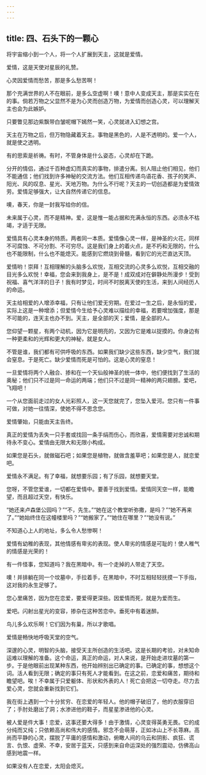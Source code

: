```yaml
---
---
---
```

title: 四、石头下的一颗心
---





将宇宙缩小到一个人，将一个人扩展到天主，这就是爱情。



爱情，这是天使对星辰的礼赞。



心灵因爱情而愁苦，那是多么愁苦啊！

那个充满世界的人不在眼前，是多么空虚啊！噢！意中人变成天主，那是实实在在的事。倘若万物之父显然不是为心灵而创造万物，为爱情而创造心灵，可以理解天主也会为此嫉妒。



只要瞥见那边紫飘带白皱呢帽下嫣然一笑，心灵就进入幻想之宫。



天主在万物之后，但万物隐藏着天主。事物是黑色的，人是不透明的。爱一个人，就是使之透明。



有的思索是祈祷。有时，不管身体是什么姿态，心灵却在下跪。



分开的情侣，通过千百种虚幻而真实的事物，排遣分离。别人阻止他们相见，他们不能通信；他们找到许多神秘的交流方法。他们互相传递鸟语花香、孩子的笑声、阳光、风的叹息、星光、天地万物。为什么不行呢？天主的一切创造都是为爱情效劳。爱情足够强大，让大自然传递它的信息。

噢，春天，你是一封我写给你的信。



未来属于心灵，而不是精神。爱，这是惟一能占据和充满永恒的东西。必须永不枯竭，才适于无限。



爱情具有心灵本身的特质。两者同一本质。爱情像心灵一样，是神圣的火花，同样不可腐蚀、不可分割、不可穷尽。这是我们身上的着火点，是不朽和无限的，什么也不能限制，什么也不能熄灭。能感到它燃烧到骨髓，看到它的光芒直达天顶。



爱情哟！崇拜！互相理解的头脑多么欢悦，互相交流的心灵多么欢悦，互相交融的目光多么欢悦！幸福，您会来到我身上，是不是！成双成对在僻静处所漫步！受到祝福、喜气洋洋的日子！我有时梦见，时间不时脱离天使的生活，来到人间经历人的命运。



天主给相爱的人增添幸福，只有让他们爱无穷期。在爱过一生之后，是永恒的爱，实际上这是一种增添；但爱情今生给予心灵难以描绘的幸福，若要增加强度，那是不可能的，连天主也办不到。天主，是全部的天；爱情，是全部的人。



您仰望一颗星，有两个动机，因为它是明亮的，又因为它是难以捉摸的。你身边有一种更柔和的光辉和更大的神秘，就是女人。



不管是谁，我们都有可供呼吸的东西。如果我们缺少这些东西，缺少空气，我们就会窒息。于是死亡。缺少爱情而死是可怕的。这是心灵的窒息！



一旦爱情将两个人融合、掺和在一个天仙般神圣的统一体中，他们便找到了生活的奥秘；他们只不过是同一命运的两端；他们只不过是同一精神的两只翅膀。爱吧，飞翔吧！



一个从您面前走过的女人光彩照人，这一天您就完了，您坠入爱河。您只有一件事可做，对她一往情深，使她不得不思念您。



爱情肇始，只能由天主告终。



真正的爱情为丢失一只手套或找回一条手绢而伤心，而欣喜，爱情需要对忠诚和期待永不变心。爱情由无限大和无限小构成。



如果您是石头，就做磁石吧；如果您是植物，就做含羞草吧；如果您是人，就恋爱吧。



爱情永不满足。有了幸福，就想要乐园；有了乐园，就想要天堂。

您呀，不管您爱谁，一切都在爱情中。要善于找到爱情。爱情同天空一样，能瞻望，而且超过天空，有快乐。



“她还来卢森堡公园吗？”“不，先生。”“她在这个教堂听弥撒，是吗？”“她不再来了。”“她始终住在这幢楼里吗？”“她搬家了。”“她住在哪里？”“她没有说。”

不知道心上人的地址，多么令人愁惨啊！



爱情有幼稚的表现，其他情感有卑劣的表现。使人卑劣的情感是可耻的！使人稚气的情感是光荣的！



有一件怪事，您知道吗？我在黑暗中。有一个走掉的人带走了天空。



噢！并排躺在同一个坟墓中，手拉着手，在黑暗中，不时互相轻轻抚摸一下手指，这对我的永生足够了。



您心里痛苦，因为您在恋爱，要爱得更深些。因爱情而死，就是为爱而生。

爱吧。闪射出星光的变容，掺杂在这种苦恋中。垂死中有着迷醉。



鸟儿多么欢乐啊！它们因为有巢，所以才歌唱。



爱情是畅快地呼吸天堂的空气。

深邃的心灵，明智的头脑，接受天主所创造的生活吧。这是长期的考验，对未知命运难以理解的准备。这个命运，真正的命运，对人来说，是开始走进坟墓的第一步。于是他眼前出现某种东西，他开始辨别出已确定的事。已确定的事，想想这个词。活人看到无限；确定的事只有死人才能看到。在这之前，恋爱和痛苦，期待和瞻望吧。唉！不幸属于只爱躯体、形状和外表的人！死亡会把这一切夺走。尽力去爱心灵，您就会重新找到它们。



我在街上遇到一个十分贫穷、在恋爱的年轻人。他的帽子破旧了，他的衣服穿旧了；手肘处磨出了洞；水渗进他的鞋子，而星星渗进他的心灵。



被人爱是件大事！恋爱，这事还要大得多！由于激情，心灵变得英勇无畏。它的成分纯而又纯；只依赖高尚和伟大的感情。邪念不会萌芽，正如冰山上不长荨麻。高尚而平静的心灵，摆脱了平庸的感情和激动，俯瞰人间的乌云和阴影、疯狂、谎言、仇恨、虚荣、不幸，安居于蓝天，只感到来自命运深处的强烈震动，仿佛高山感到地震一样。



如果没有人在恋爱，太阳会熄灭。